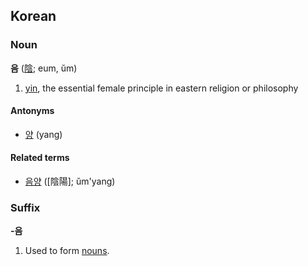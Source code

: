 ==Korean==
===Noun===
'''음''' ([[陰]]; eum, ŭm)

# [[yin]], the essential female principle in eastern religion or philosophy

====Antonyms====
*[[양]] (yang)

====Related terms====
*[[음양]] ([陰陽]; ŭm'yang)

===Suffix===
'''-음'''

#Used to form [[noun]]s.